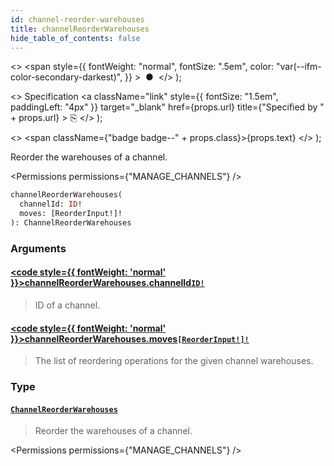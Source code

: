 ```yaml
---
id: channel-reorder-warehouses
title: channelReorderWarehouses
hide_table_of_contents: false
---
```


  <>
    <span
      style={{
        fontWeight: "normal",
        fontSize: ".5em",
        color: "var(--ifm-color-secondary-darkest)",
      }}
    >
      &nbsp;●&nbsp;
    </span>
  </>
);

  <>
    Specification
    <a
      className="link"
      style={{ fontSize: "1.5em", paddingLeft: "4px" }}
      target="\_blank"
      href={props.url}
      title={"Specified by " + props.url}
    >
      ⎘
    </a>
  </>
);

  <>
    <span className={"badge badge--" + props.class}>{props.text}</span>
  </>
);

Reorder the warehouses of a channel.

<Badge text="Added in Saleor 3.7" class="secondary margin-bottom--sm" />

<FeaturePreview />

<Permissions permissions={"MANAGE_CHANNELS"} />

```graphql
channelReorderWarehouses(
  channelId: ID!
  moves: [ReorderInput!]!
): ChannelReorderWarehouses
```

### Arguments

#### [<code style={{ fontWeight: 'normal' }}>channelReorderWarehouses.<b>channelId</b></code>](#)<Bullet />[`ID!`](../../../api-reference/miscellaneous/scalars/id) <Badge class="secondary" text="non-null"/> <Badge class="secondary" text="scalar"/> <Badge class="secondary" text="miscellaneous"/>

> ID of a channel.

#### [<code style={{ fontWeight: 'normal' }}>channelReorderWarehouses.<b>moves</b></code>](#)<Bullet />[`[ReorderInput!]!`](../../../api-reference/miscellaneous/inputs/reorder-input) <Badge class="secondary" text="non-null"/> <Badge class="secondary" text="input"/> <Badge class="secondary" text="miscellaneous"/>

> The list of reordering operations for the given channel warehouses.

### Type

#### [`ChannelReorderWarehouses`](../../../api-reference/channels/objects/channel-reorder-warehouses) <Badge class="secondary" text="object"/> <Badge class="secondary" text="channels"/>

> Reorder the warehouses of a channel.

<Badge text="Added in Saleor 3.7" class="secondary margin-bottom--sm" />

<FeaturePreview />

<Permissions permissions={"MANAGE_CHANNELS"} />

>


